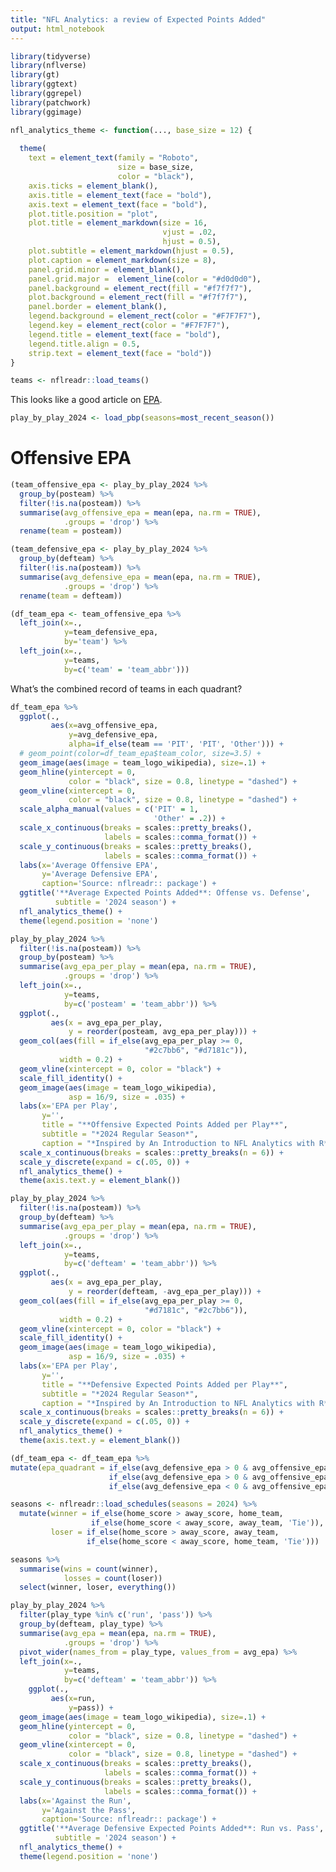 ```yaml
---
title: "NFL Analytics: a review of Expected Points Added"
output: html_notebook
---
```


```r
library(tidyverse)
library(nflverse)
library(gt)
library(ggtext)
library(ggrepel)
library(patchwork)
library(ggimage)
```

```r
nfl_analytics_theme <- function(..., base_size = 12) {
  
  theme(
    text = element_text(family = "Roboto",
                        size = base_size,
                        color = "black"),
    axis.ticks = element_blank(),
    axis.title = element_text(face = "bold"),
    axis.text = element_text(face = "bold"),
    plot.title.position = "plot",
    plot.title = element_markdown(size = 16,
                                  vjust = .02,
                                  hjust = 0.5),
    plot.subtitle = element_markdown(hjust = 0.5),
    plot.caption = element_markdown(size = 8),
    panel.grid.minor = element_blank(),
    panel.grid.major =  element_line(color = "#d0d0d0"),
    panel.background = element_rect(fill = "#f7f7f7"),
    plot.background = element_rect(fill = "#f7f7f7"),
    panel.border = element_blank(),
    legend.background = element_rect(color = "#F7F7F7"),
    legend.key = element_rect(color = "#F7F7F7"),
    legend.title = element_text(face = "bold"),
    legend.title.align = 0.5,
    strip.text = element_text(face = "bold"))
}
```

```r
teams <- nflreadr::load_teams()
```


This looks like a good article on [EPA](https://bestballstats.com/expected-points-added-a-full-explanation/#:~:text=Expected%20Points%20Added%20(EPA)%20is,evaluate%20team%20and%20player%20performance.).


```r
play_by_play_2024 <- load_pbp(seasons=most_recent_season())
```

# Offensive EPA 

```r
(team_offensive_epa <- play_by_play_2024 %>% 
  group_by(posteam) %>% 
  filter(!is.na(posteam)) %>% 
  summarise(avg_offensive_epa = mean(epa, na.rm = TRUE),
            .groups = 'drop') %>% 
  rename(team = posteam))
```

```r
(team_defensive_epa <- play_by_play_2024 %>% 
  group_by(defteam) %>% 
  filter(!is.na(posteam)) %>% 
  summarise(avg_defensive_epa = mean(epa, na.rm = TRUE),
            .groups = 'drop') %>% 
  rename(team = defteam))
```

```r
(df_team_epa <- team_offensive_epa %>% 
  left_join(x=.,
            y=team_defensive_epa,
            by='team') %>% 
  left_join(x=.,
            y=teams,
            by=c('team' = 'team_abbr')))
```


What's the combined record of teams in each quadrant?

```r
df_team_epa %>% 
  ggplot(.,
         aes(x=avg_offensive_epa,
             y=avg_defensive_epa,
             alpha=if_else(team == 'PIT', 'PIT', 'Other'))) + 
  # geom_point(color=df_team_epa$team_color, size=3.5) + 
  geom_image(aes(image = team_logo_wikipedia), size=.1) +
  geom_hline(yintercept = 0,
             color = "black", size = 0.8, linetype = "dashed") +
  geom_vline(xintercept = 0,
             color = "black", size = 0.8, linetype = "dashed") +
  scale_alpha_manual(values = c('PIT' = 1,
                                'Other' = .2)) + 
  scale_x_continuous(breaks = scales::pretty_breaks(),
                     labels = scales::comma_format()) +
  scale_y_continuous(breaks = scales::pretty_breaks(),
                     labels = scales::comma_format()) +
  labs(x='Average Offensive EPA',
       y='Average Defensive EPA',
       caption='Source: nflreadr:: package') + 
  ggtitle('**Average Expected Points Added**: Offense vs. Defense',
          subtitle = '2024 season') + 
  nfl_analytics_theme() + 
  theme(legend.position = 'none')
```

```r
play_by_play_2024 %>% 
  filter(!is.na(posteam)) %>% 
  group_by(posteam) %>% 
  summarise(avg_epa_per_play = mean(epa, na.rm = TRUE),
            .groups = 'drop') %>% 
  left_join(x=.,
            y=teams,
            by=c('posteam' = 'team_abbr')) %>% 
  ggplot(.,
         aes(x = avg_epa_per_play,
             y = reorder(posteam, avg_epa_per_play))) +
  geom_col(aes(fill = if_else(avg_epa_per_play >= 0,
                              "#2c7bb6", "#d7181c")),
           width = 0.2) +
  geom_vline(xintercept = 0, color = "black") +
  scale_fill_identity() +
  geom_image(aes(image = team_logo_wikipedia),
             asp = 16/9, size = .035) +
  labs(x='EPA per Play',
       y='',
       title = "**Offensive Expected Points Added per Play**",
       subtitle = "*2024 Regular Season*",
       caption = "*Inspired by An Introduction to NFL Analytics with R*") + 
  scale_x_continuous(breaks = scales::pretty_breaks(n = 6)) +
  scale_y_discrete(expand = c(.05, 0)) +
  nfl_analytics_theme() +
  theme(axis.text.y = element_blank())
```


```r
play_by_play_2024 %>% 
  filter(!is.na(posteam)) %>% 
  group_by(defteam) %>% 
  summarise(avg_epa_per_play = mean(epa, na.rm = TRUE),
            .groups = 'drop') %>% 
  left_join(x=.,
            y=teams,
            by=c('defteam' = 'team_abbr')) %>% 
  ggplot(.,
         aes(x = avg_epa_per_play,
             y = reorder(defteam, -avg_epa_per_play))) +
  geom_col(aes(fill = if_else(avg_epa_per_play >= 0,
                              "#d7181c", "#2c7bb6")),
           width = 0.2) +
  geom_vline(xintercept = 0, color = "black") +
  scale_fill_identity() +
  geom_image(aes(image = team_logo_wikipedia),
             asp = 16/9, size = .035) +
  labs(x='EPA per Play',
       y='',
       title = "**Defensive Expected Points Added per Play**",
       subtitle = "*2024 Regular Season*",
       caption = "*Inspired by An Introduction to NFL Analytics with R*") + 
  scale_x_continuous(breaks = scales::pretty_breaks(n = 6)) +
  scale_y_discrete(expand = c(.05, 0)) +
  nfl_analytics_theme() +
  theme(axis.text.y = element_blank())
```


```r
(df_team_epa <- df_team_epa %>% 
mutate(epa_quadrant = if_else(avg_defensive_epa > 0 & avg_offensive_epa < 0, 'Quad1',
                      if_else(avg_defensive_epa > 0 & avg_offensive_epa > 0, 'Quad2',
                      if_else(avg_defensive_epa < 0 & avg_offensive_epa < 0, 'Quad3', 'Quad4')))))
```

```r
seasons <- nflreadr::load_schedules(seasons = 2024) %>% 
  mutate(winner = if_else(home_score > away_score, home_team,
                  if_else(home_score < away_score, away_team, 'Tie')),
         loser = if_else(home_score > away_score, away_team,
                 if_else(home_score < away_score, home_team, 'Tie')))

seasons %>% 
  summarise(wins = count(winner),
            losses = count(loser))
  select(winner, loser, everything())
```

```r
play_by_play_2024 %>% 
  filter(play_type %in% c('run', 'pass')) %>% 
  group_by(defteam, play_type) %>% 
  summarise(avg_epa = mean(epa, na.rm = TRUE),
            .groups = 'drop') %>% 
  pivot_wider(names_from = play_type, values_from = avg_epa) %>% 
  left_join(x=.,
            y=teams,
            by=c('defteam' = 'team_abbr')) %>% 
    ggplot(.,
         aes(x=run,
             y=pass)) + 
  geom_image(aes(image = team_logo_wikipedia), size=.1) +
  geom_hline(yintercept = 0,
             color = "black", size = 0.8, linetype = "dashed") +
  geom_vline(xintercept = 0,
             color = "black", size = 0.8, linetype = "dashed") +
  scale_x_continuous(breaks = scales::pretty_breaks(),
                     labels = scales::comma_format()) +
  scale_y_continuous(breaks = scales::pretty_breaks(),
                     labels = scales::comma_format()) +
  labs(x='Against the Run',
       y='Against the Pass',
       caption='Source: nflreadr:: package') + 
  ggtitle('**Average Defensive Expected Points Added**: Run vs. Pass',
          subtitle = '2024 season') + 
  nfl_analytics_theme() + 
  theme(legend.position = 'none')
```


